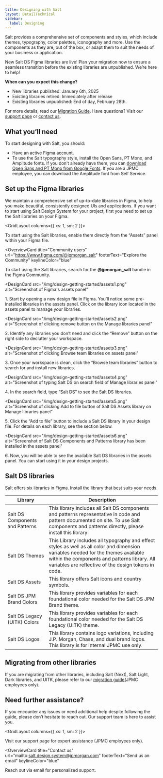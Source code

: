 ```yaml
---
title: Designing with Salt
layout: DetailTechnical
sidebar:
  label: Designing
---
```


Salt provides a comprehensive set of components and styles, which include themes, typography, color palettes, iconography and more. Use the components as they are, out of the box, or adapt them to suit the needs of your business or application.

<Callout title="Start Your Migration">

New Salt DS Figma libraries are live! Plan your migration now to ensure a seamless transition before the existing libraries are unpublished. We’re here to help!

**When can you expect this change?**

- New libraries published: January 6th, 2025
- Existing libraries retired: Immediately after release
- Existing libraries unpublished: End of day, February 28th.

For more details, read our [Migration Guide](https://go/salt-ds-internal/migration-strategies/salt-ds-figma-libraries/index). Have questions? Visit our [support page](https://go/salt-ds-internal/support) or [contact us](/salt/support-and-contributions/index).

</Callout>

## What you’ll need

To start designing with Salt, you should:

- Have an active Figma account.
- To use the Salt typography style, install the Open Sans, PT Mono, and Amplitude fonts. If you don't already have them, you can [download Open Sans and PT Mono from Google Fonts](https://fonts.google.com/share?selection.family=Open+Sans:ital,wght@0,300;0,400;0,500;0,600;0,700;0,800;1,300;1,400;1,500;1,600;1,700;1,800|PT+Mono). If you are a JPMC employee, you can download the Amplitude font from Self Service.

## Set up the Figma libraries

We maintain a comprehensive set of up-to-date libraries in Figma, to help you make beautiful, consistently designed UIs and applications. If you want to start using Salt Design System for your project, first you need to set up the Salt libraries on your Figma.

<GridLayout columns={{ xs: 1, sm: 2 }}>
  
  <OverviewCard           
    title="J.P. Morgan employees"
    url="https://www.figma.com/files/858076651348346387/project/72279506?fuid=1055082680458678350"
    footerText="Explore the Salt team space"
    keylineColor="blue"
    >
To start using the Salt libraries, enable them directly from the “Assets” panel within your Figma file.
  </OverviewCard>
  
<OverviewCard 
  title="Community users" 
  url="https://www.figma.com/@jpmorgan_salt"
  footerText="Explore the Community" 
  keylineColor="blue"
  >
To start using the Salt libraries, search for the **@jpmorgan_salt** handle in the Figma Community.
</OverviewCard>

</GridLayout>

<DesignCards>

<DesignCard
      src="/img/design-getting-started/assets1.png"
      alt="Screenshot of Figma's assets panel"
>

1\. Start by opening a new design file in Figma. You’ll notice some pre-installed libraries in the assets panel. Click on the library icon located in the assets panel to manage your libraries.

</DesignCard>

<DesignCard
      src="/img/design-getting-started/assets2.png"
      alt="Screenshot of clicking remove button on the Manage libraries panel"
>

2\. Identify any libraries you don’t need and click the “Remove” button on the right side to declutter your workspace.

</DesignCard>

<DesignCard
      src="/img/design-getting-started/assets3.png"
      alt="Screenshot of clicking Browse team libraries on assets panel"
>

3\. Once your workspace is clean, click the “Browse team libraries” button to search for and install new libraries.

</DesignCard>

<DesignCard
      src="/img/design-getting-started/assets4.png"
      alt="Screenshot of typing Salt DS on search field of Manage libraries panel"
>

4\. In the search field, type “Salt DS” to see the Salt DS libraries.

</DesignCard>

<DesignCard
      src="/img/design-getting-started/assets5.png"
      alt="Screenshot of clicking Add to file button of Salt DS Assets library on Manage libraries panel"
>
 
5\. Click the “Add to file” button to include a Salt DS library in your design file. For details on each library, see the section below.

</DesignCard>

<DesignCard
      src="/img/design-getting-started/assets6.png"
      alt="Screenshot of Salt DS Components and Patterns library has been installed in the assets panel"
>

6\. Now, you will be able to see the available Salt DS libraries in the assets panel. You can start using it in your design projects.

</DesignCard>

</DesignCards>

## Salt DS libraries

Salt offers six libraries in Figma. Install the library that best suits your needs.

<div className="saltSite-util-space-below-2x">

| Library                         | Description                                                                                                                            |
| ------------------------------- | -------------------------------------------------------------------------------------------------------------------------------------- |
| Salt DS Components and Patterns | This library includes all Salt DS components and patterns representative in code and pattern documented on site. To use Salt components and patterns directly, please install this library. |
| Salt DS Themes                  | This Library includes all typography and effect styles as well as all color and dimension variables needed for the themes available within the components and patterns library. All variables are reflective of the design tokens in code.  |
| Salt DS Assets                  | This library offers Salt icons and country symbols.                                                                                    |
| Salt DS JPM Brand Colors        | This library provides variables for each foundational color needed for the Salt DS JPM Brand theme.                                                                |
| Salt DS Legacy (UITK) Colors    | This library provides variables for each foundational color needed for the Salt DS Legacy (UITK) theme.                                                             |
| Salt DS Logos                   | This library contains logo variations, including J.P. Morgan, Chase, and dual brand logos. This library is for internal JPMC use only. |

</div>

## Migrating from other libraries

If you are migrating from other libraries, including Salt (Next), Salt Light, Dark libraries, and UITK, please refer to our [migration guide](https://go/salt-ds-internal/migration-strategies/salt-ds-figma-libraries/index)(JPMC employees only).

## Need further assistance?

If you encounter any issues or need additional help despite following the guide, please don’t hesitate to reach out. Our support team is here to assist you.

<GridLayout columns={{ xs: 1, sm: 2 }}>
  
<OverviewCard           
    title="Support"
    url="https://go/salt-ds-internal/support"
    footerText="Visit support page"
    keylineColor="blue"
    >
Visit our support page for expert assistance (JPMC employees only).
  </OverviewCard>

<OverviewCard
  title="Contact us"
  url="mailto:salt.design.system@jpmorgan.com"
  footerText="Send us an email"
  keylineColor="blue"
>
  Reach out via email for personalized support.
</OverviewCard>

</GridLayout>
